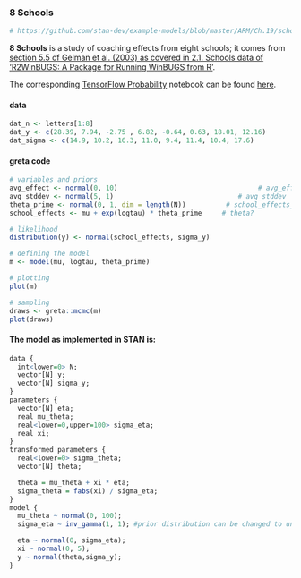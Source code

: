 ### 8 Schools

```r
# https://github.com/stan-dev/example-models/blob/master/ARM/Ch.19/schools.stan
```

**8 Schools** is a study of coaching effects from eight schools; it comes from [section 5.5 of Gelman et al. (2003) as covered in 2.1. Schools data of 'R2WinBUGS: A Package for Running WinBUGS from R'](https://www.jstatsoft.org/article/view/v012i03/v12i03.pdf).

The corresponding [TensorFlow Probability](https://medium.com/tensorflow/introducing-tensorflow-probability-dca4c304e245) notebook can be found [here](https://github.com/tensorflow/probability/blob/master/tensorflow_probability/examples/jupyter_notebooks/Eight_Schools.ipynb).

#### data

<div class="data">
```r
dat_n <- letters[1:8]
dat_y <- c(28.39, 7.94, -2.75 , 6.82, -0.64, 0.63, 18.01, 12.16)
dat_sigma <- c(14.9, 10.2, 16.3, 11.0, 9.4, 11.4, 10.4, 17.6)
```
</div>

#### greta code
```r
# variables and priors
avg_effect <- normal(0, 10)                                   # avg_effect
avg_stddev <- normal(5, 1)                               # avg_stddev
theta_prime <- normal(0, 1, dim = length(N))          # school_effects_standard
school_effects <- mu + exp(logtau) * theta_prime     # theta?

# likelihood
distribution(y) <- normal(school_effects, sigma_y)

# defining the model
m <- model(mu, logtau, theta_prime)

# plotting
plot(m)

# sampling
draws <- greta::mcmc(m)
plot(draws)
```






#### The model as implemented in STAN is:

```r
data {
  int<lower=0> N;
  vector[N] y;
  vector[N] sigma_y;
} 
parameters {
  vector[N] eta;
  real mu_theta;
  real<lower=0,upper=100> sigma_eta;
  real xi;
} 
transformed parameters {
  real<lower=0> sigma_theta;
  vector[N] theta;

  theta = mu_theta + xi * eta;
  sigma_theta = fabs(xi) / sigma_eta;
}
model {
  mu_theta ~ normal(0, 100);
  sigma_eta ~ inv_gamma(1, 1); #prior distribution can be changed to uniform

  eta ~ normal(0, sigma_eta);
  xi ~ normal(0, 5);
  y ~ normal(theta,sigma_y);
}

```




